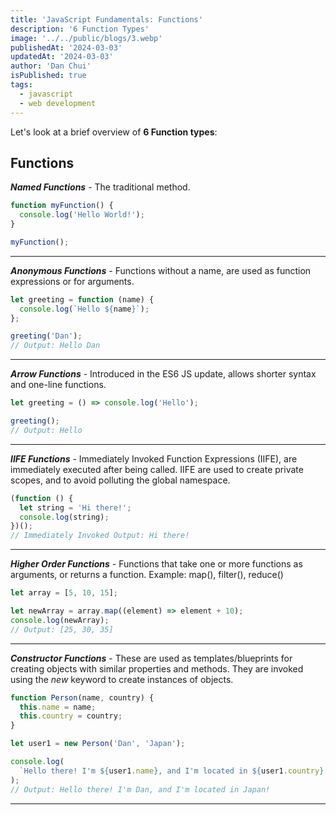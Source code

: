 ```yaml
---
title: 'JavaScript Fundamentals: Functions'
description: '6 Function Types'
image: '../../public/blogs/3.webp'
publishedAt: '2024-03-03'
updatedAt: '2024-03-03'
author: 'Dan Chui'
isPublished: true
tags:
  - javascript
  - web development
---
```


Let's look at a brief overview of **6 Function types**:

## Functions

_**Named Functions**_ - The traditional method.

```js
function myFunction() {
  console.log('Hello World!');
}

myFunction();
```

---

_**Anonymous Functions**_ - Functions without a name, are used as function expressions or for arguments.

```js
let greeting = function (name) {
  console.log(`Hello ${name}`);
};

greeting('Dan');
// Output: Hello Dan
```

---

_**Arrow Functions**_ - Introduced in the ES6 JS update, allows shorter syntax and one-line functions.

```js
let greeting = () => console.log('Hello');

greeting();
// Output: Hello
```

---

_**IIFE Functions**_ - Immediately Invoked Function Expressions (IIFE), are immediately executed after being called. IIFE are used to create private scopes, and to avoid polluting the global namespace.

```js
(function () {
  let string = 'Hi there!';
  console.log(string);
})();
// Immediately Invoked Output: Hi there!
```

---

_**Higher Order Functions**_ - Functions that take one or more functions as arguments, or returns a function. Example: map(), filter(), reduce()

```js
let array = [5, 10, 15];

let newArray = array.map((element) => element + 10);
console.log(newArray);
// Output: [25, 30, 35]
```

---

_**Constructor Functions**_ - These are used as templates/blueprints for creating objects with similar properties and methods. They are invoked using the _new_ keyword to create instances of objects.

```js
function Person(name, country) {
  this.name = name;
  this.country = country;
}

let user1 = new Person('Dan', 'Japan');

console.log(
  `Hello there! I'm ${user1.name}, and I'm located in ${user1.country}!`
);
// Output: Hello there! I'm Dan, and I'm located in Japan!
```

---
